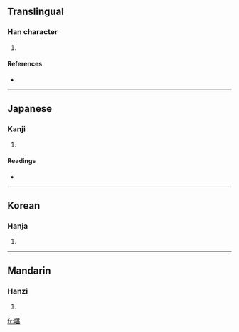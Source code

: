 ==Translingual==

===Han character===
{{Han char|rn=30|rad=口|as=09|sn=12|four=6401<sub>3</sub>|canj=口廿一女 (RTMV)}}

# {{defn|Han}}

====References====
* {{Han ref|kx=0197.080|dkj=03894|dj=0418.290|hdz=10649.040|uh=557F|ud=21887|bh=D878|bd=55416}}

----

==Japanese==

===Kanji===
{{ja-kanji|grade=|rs=口09}}

# {{defn|Japanese}}

====Readings====
* {{ja-readings|on=[[たん]] (tan), [[どん]] (don)|kun=[[ゆたか]] (yutaka)}}

----

==Korean==

===Hanja===
{{ko-hanja|hangeul=[[담]], [[잠]]|rv=dam, jam|mr=tam, cham}}

# {{defn|Korean}}

----

==Mandarin==

===Hanzi===
{{cmn-hanzi|pin=[[dàn]] ([[dan4]])|wg=tan<sup>4</sup>}}

# {{defn|Mandarin}}

[[fr:啿]]